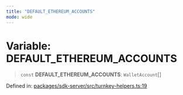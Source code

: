 ```yaml
---
title: "DEFAULT_ETHEREUM_ACCOUNTS"
mode: wide
---
```

  
# Variable: DEFAULT\_ETHEREUM\_ACCOUNTS

> `const` **DEFAULT\_ETHEREUM\_ACCOUNTS**: `WalletAccount`[]

Defined in: [packages/sdk-server/src/turnkey-helpers.ts:19](https://github.com/tkhq/sdk/blob/ee72856c3f450731d7501ab05001215768b71500/packages/sdk-server/src/turnkey-helpers.ts#L19)
